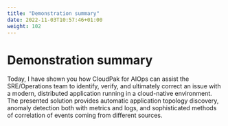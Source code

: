 ```yaml
---
title: "Demonstration summary"
date: 2022-11-03T10:57:46+01:00
weight: 102
---
```



# Demonstration summary
Today, I have shown you how CloudPak for AIOps can assist the SRE/Operations team to identify, verify, 
and ultimately correct an issue with a modern, distributed application running in a cloud-native environment. 
The presented solution provides automatic application topology discovery, anomaly detection both with metrics and logs, 
and sophisticated methods of correlation of events coming from different sources. 


